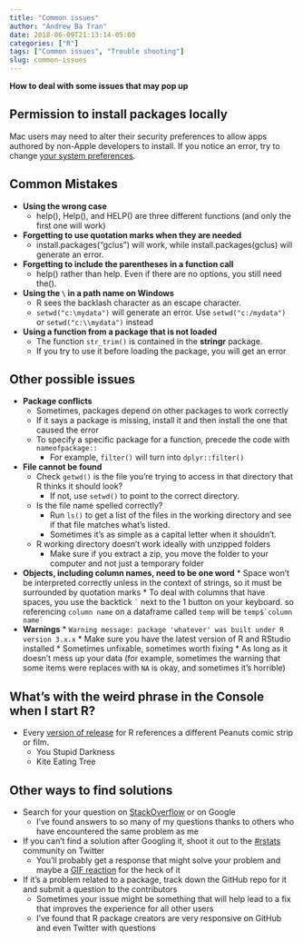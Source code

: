 ```yaml
---
title: "Common issues"
author: "Andrew Ba Tran"
date: 2018-06-09T21:13:14-05:00
categories: ["R"]
tags: ["Common issues", "Trouble shooting"]
slug: common-issues
---
```



**How to deal with some issues that may pop up**

## Permission to install packages locally

Mac users may need to alter their security preferences to allow apps authored by non-Apple developers to install. If you notice an error, try to change [your system preferences](https://www.youtube.com/watch?v=xFpVqkyXFy4).

## Common Mistakes

* **Using the wrong case**
	* help(), Help(), and HELP() are three different functions (and only the first one will work)
* **Forgetting to use quotation marks when they are needed**
	* install.packages("gclus") will work, while install.packages(gclus) will generate an error.
* **Forgetting to include the parentheses in a function call**
	* help() rather than help. Even if there are no options, you still need the().
* **Using the `\` in a path name on Windows**
	* R sees the backlash character as an escape character.
	* `setwd("c:\mydata")` will generate an error. Use `setwd("c:/mydata")` or `setwd("c:\\mydata")` instead
* **Using a function from a package that is not loaded**
	* The function `str_trim()` is contained in the **stringr** package. 
	* If you try to use it before loading the package, you will get an error
	
## Other possible issues

* **Package conflicts**
    * Sometimes, packages depend on other packages to work correctly
    * If it says a package is missing, install it and then install the one that caused the error
    * To specify a specific package for a function, precede the code with `nameofpackage::`
      * For example, `filter()` will turn into `dplyr::filter()`
* **File cannot be found**
    * Check `getwd()` is the file you're trying to access in that directory that R thinks it should look? 
      * If not, use `setwd()` to point to the correct directory.
    * Is the file name spelled correctly?
      * Run `ls()` to get a list of the files in the working directory and see if that file matches what's listed. 
      * Sometimes it's as simple as a capital letter when it shouldn't.
    * R working directory doesn't work ideally with unzipped folders
      * Make sure if you extract a zip, you move the folder to your computer and not just a temporary folder
* **Objects, including column names, need to be one word**
      * Space won't be interpreted correctly unless in the context of strings, so it must be surrounded by quotation marks
      * To deal with columns that have spaces, you use the backtick `` ` ``  next to the 1 button on your keyboard. so referencing `column name` on a dataframe called `temp` will be `` temp$`column name` ``
* **Warnings**
      * `Warning message: package 'whatever' was built under R version 3.x.x`
        * Make sure you have the latest version of R and RStudio installed
      * Sometimes unfixable, sometimes worth fixing
        * As long as it doesn't mess up your data (for example, sometimes the warning that some items were replaces with `NA` is okay, and sometimes it's horrible)
    
## What's with the weird phrase in the Console when I start R? 

* Every [version of release](http://livefreeordichotomize.com/2017/09/28/r-release-names/) for R references a different Peanuts comic strip or film.
    * You Stupid Darkness
    * Kite Eating Tree

## Other ways to find solutions

* Search for your question on [StackOverflow](https://stackoverflow.com/questions/tagged/r) or on Google
    * I've found answers to so many of my questions thanks to others who have encountered the same problem as me
* If you can't find a solution after Googling it, shoot it out to the [#rstats](https://twitter.com/search?q=%23rstats&src=typd) community on Twitter
    * You'll probably get a response that might solve your problem and maybe a [GIF reaction](https://twitter.com/ClayHansonMT/status/1005277079217172480) for the heck of it
* If it's a problem related to a package, track down the GitHub repo for it and submit a question to the contributors
    * Sometimes your issue might be something that will help lead to a fix that improves the experience for all other users
    * I've found that R package creators are very responsive on GitHub and even Twitter with questions


